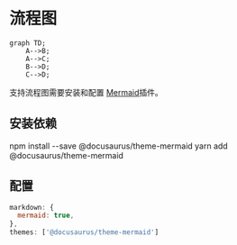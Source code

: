 

# 流程图
```mermaid
graph TD;
    A-->B;
    A-->C;
    B-->D;
    C-->D;
```

支持流程图需要安装和配置 [Mermaid](https://mermaid.js.org/)插件。

## 安装依赖
<Tabs>
  <TabItem value="npm" label="npm" default>
    <CodeBlock language="bash">
    npm install --save @docusaurus/theme-mermaid
    </CodeBlock>
  </TabItem>
  <TabItem value="Yarn" label="Yarn">
    <CodeBlock language="bash">
    yarn add @docusaurus/theme-mermaid
    </CodeBlock>
  </TabItem>
</Tabs>

## 配置
```js
markdown: {
  mermaid: true,
},
themes: ['@docusaurus/theme-mermaid']
```